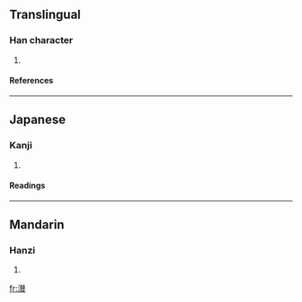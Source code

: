 ==Translingual==
===Han character===
{{Han char|rn=85|rad=水|as=15|sn=18|four=|canj=水手人金 (EQOC)}}
# {{defn|Han|sort=水15}}
====References====
{{Han ref|kx=0658.070|dkj=18564|hdz=31776.030|uh=6FFD|ud=28669}}
----
==Japanese==
===Kanji===
{{ja-kanji|grade=|rs=水15}}
# {{defn|Japanese}} 
====Readings====
{{ja-readings|on=[[さん]] (san)|kun=}}
----
==Mandarin==
===Hanzi===
{{cmn-hanzi|pin=[[cuán]] (cuan2), [[qián]] (qian2), [[zā]] (za1), [[zàn]] (zan4)|wg=ts'uan<sup>2</sup>, ch'ien<sup>2</sup>, tsa<sup>1</sup>, tsan<sup>4</sup>}}
# {{defn|Mandarin}}

[[fr:濽]]